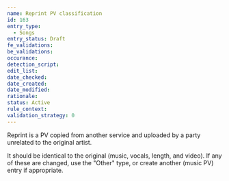 ```yaml
---
name: Reprint PV classification
id: 163
entry_type:
  - Songs
entry_status: Draft
fe_validations:
be_validations:
occurance:
detection_script:
edit_list:
date_checked:
date_created:
date_modified:
rationale:
status: Active
rule_context:
validation_strategy: 0
---
```

Reprint is a PV copied from another service and uploaded by a party unrelated to the original artist.

It should be identical to the original (music, vocals, length, and video). If any of these are changed, use the "Other" type, or create another (music PV) entry if appropriate.
